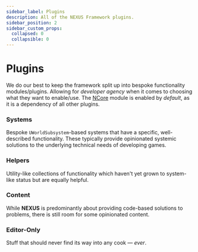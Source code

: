 ```yaml
---
sidebar_label: Plugins
description: All of the NEXUS Framework plugins.
sidebar_position: 2
sidebar_custom_props: 
  collapsed: 0
  collapsible: 0
---
```



# Plugins

We do our best to keep the framework split up into bespoke functionality modules/plugins. Allowing for *developer agency* when it comes to choosing what they want to enable/use. The [NCore](/docs/plugins/core/) module is enabled by *default*, as it is a dependency of all other plugins.

<PluginDetails moduleName="NexusCore" link={true} />

### Systems

Bespoke `UWorldSubsystem`-based systems that have a specific, well-described functionality. These typically provide opinionated systemic solutions to the underlying technical needs of developing games. 

<PluginDetails moduleName="NexusActorPools" link={true} />
<PluginDetails moduleName="NexusDynamicReferences" link={true} />

### Helpers

Utility-like collections of functionality which haven't yet grown to system-like status but are equally helpful.

<PluginDetails moduleName="NexusPicker" link={true} />
<PluginDetails moduleName="NexusMultiplayer" link={true} />

### Content

While **NEXUS** is predominantly about providing code-based solutions to problems, there is still room for some opinionated content.

<PluginDetails moduleName="NexusBlockout" link={true} />
<PluginDetails moduleName="NexusUserInterface" link={true} />

### Editor-Only

Stuff that should never find its way into any cook — *ever*.

<PluginDetails moduleName="NexusFixers" link={true} />